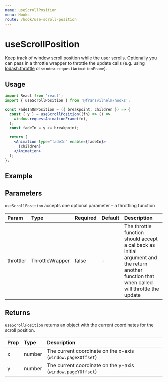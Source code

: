 ```yaml
---
name: useScrollPosition
menu: Hooks
route: /hook/use-scroll-position
---
```



# useScrollPosition

Keep track of window scroll position while the user scrolls. Optionally you can
pass in a throttle wrapper to throttle the update calls (e.g. using
[lodash.throttle](https://www.npmjs.com/package/lodash.throttle) or
`window.requestAnimationFrame`).

## Usage

```jsx
import React from 'react';
import { useScrollPosition } from '@fransvilhelm/hooks';

const FadeInOnPosition = ({ breakpoint, children }) => {
  const { y } = useScrollPosition((fn) => () =>
    window.requestAnimationFrame(fn),
  );
  const fadeIn = y >= breakpoint;

  return (
    <Animation type="fadeIn" enable={fadeIn}>
      {children}
    </Animation>
  );
};
```

## Example

<Playground>
  <UseScrollPositionExample />
</Playground>

## Parameters

`useScrollPosition` accepts one optional parameter – a throttling function

| Param     | Type            | Required | Default | Description                                                                                                                                  |
| :-------- | :-------------- | :------- | :------ | :------------------------------------------------------------------------------------------------------------------------------------------- |
| throttler | ThrottleWrapper | false    | -       | The throttle function should accept a callback as initial argument and the return another function that when called will throttle the update |

## Returns

`useScrollPosition` returns an object with the current coordinates for the
scroll position.

| Prop | Type   | Description                                                 |
| :--- | :----- | :---------------------------------------------------------- |
| x    | number | The current coordinate on the x-axis (`window.pageXOffset`) |
| y    | number | The current coordinate on the y-axis (`window.pageYOffset`) |
